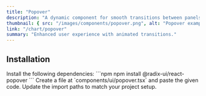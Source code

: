 ```yaml
---
title: "Popover"
description: "A dynamic component for smooth transitions between panels."
thumbnail: { src: "/images/components/popover.png", alt: "Popover example" }
link: "/chart/popover"
summary: "Enhanced user experience with animated transitions."
---
```


<ComponentPreview name="popover-demo" />

## Installation

<Steps>

<Step>
Install the following dependencies:
</Step>
```npm
npm install @radix-ui/react-popover
```

<Step>
Create a file at `components/ui/popover.tsx` and paste the given code.  
</Step>

<CollapsibleSource name="popover" />

<Step>
Update the import paths to match your project setup.
</Step>

</Steps>